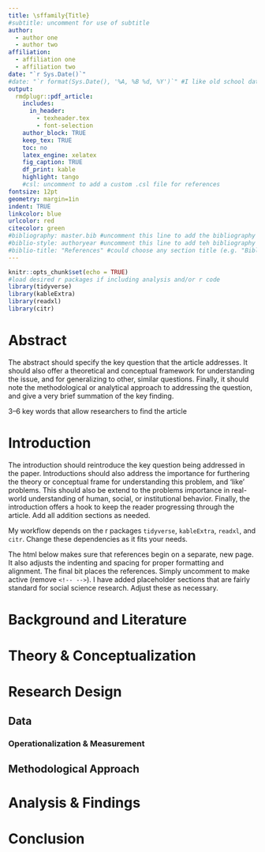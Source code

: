 ```yaml
---
title: \sffamily{Title}
#subtitle: uncomment for use of subtitle
author: 
  - author one
  - author two 
affiliation: 
  - affiliation one 
  - affiliation two
date: "`r Sys.Date()`"
#date: "`r format(Sys.Date(), '%A, %B %d, %Y')`" #I like old school dates :-)
output:
  rmdplugr::pdf_article:
    includes:
      in_header: 
        - texheader.tex
        - font-selection
    author_block: TRUE
    keep_tex: TRUE
    toc: no
    latex_engine: xelatex
    fig_caption: TRUE
    df_print: kable
    highlight: tango
    #csl: uncomment to add a custom .csl file for references
fontsize: 12pt
geometry: margin=1in
indent: TRUE
linkcolor: blue
urlcolor: red
citecolor: green
#bibliography: master.bib #uncomment this line to add the bibliography resource.
#biblio-style: authoryear #uncomment this line to add teh bibliography style
#biblio-title: "References" #could choose any section title (e.g. "Bibliography")
---
```


```r
knitr::opts_chunk$set(echo = TRUE)
#load desired r packages if including analysis and/or r code
library(tidyverse)
library(kableExtra)
library(readxl)
library(citr)
```

\newpage

# Abstract{-#Abstract}

\noindent The abstract should specify the key question that the article addresses. It should also offer a theoretical and conceptual framework for understanding the issue, and for generalizing to other, similar questions. Finally, it should note the methodological or analytical approach to addressing the question, and give a very brief summation of the key finding.

\noindent \textbf{Keywords:} 3--6 key words that allow researchers to find the article

\newpage

\pagenumbering{arabic}

# Introduction {-}

The introduction should reintroduce the key question being addressed in the paper. Introductions should also address the importance for furthering the theory or conceptual frame for understanding this problem, and 'like' problems. This should also be extend to the problems importance in real-world understanding of human, social, or institutional behavior. Finally, the introduction offers a hook to keep the reader progressing through the article. Add all addition sections as needed.

My workflow depends on the r packages `tidyverse`, `kableExtra`, `readxl`, and `citr`. Change these dependencies as it fits your needs.

The html below makes sure that references begin on a separate, new page. It also adjusts the indenting and spacing for proper formatting and alignment. The final bit places the references. Simply uncomment to make active (remove `<!-- -->`). I have added placeholder sections that are fairly standard for social science research. Adjust these as necessary.

# Background and Literature {-}

# Theory & Conceptualization {-}

# Research Design {-}

## Data {-}

### Operationalization & Measurement {-}

## Methodological Approach {-}

# Analysis & Findings {-}

# Conclusion {-}


<!-- \newpage -->

<!-- # References -->

<!-- \setlength{\parindent}{-0.2in} -->
<!-- \setlength{\leftskip}{0.2in} -->
<!-- \setlength{\parskip}{8pt} -->
<!-- \noindent -->

<!-- <div id="refs"></div> -->

